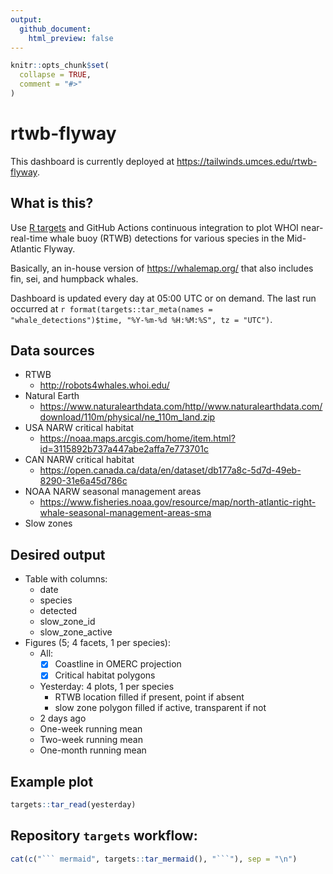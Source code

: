 ```yaml
---
output:
  github_document:
    html_preview: false
---
```


<!-- README.md is generated from README.Rmd. Please edit that file -->

```r
knitr::opts_chunk$set(
  collapse = TRUE,
  comment = "#>"
)
```

# rtwb-flyway

<!-- badges: start -->

<!-- badges: end -->

This dashboard is currently deployed at <https://tailwinds.umces.edu/rtwb-flyway>.

## What is this?

Use [R targets](https://docs.ropensci.org/targets/) and GitHub Actions continuous integration to plot WHOI near-real-time whale buoy (RTWB) detections for various species in the Mid-Atlantic Flyway.

Basically, an in-house version of <https://whalemap.org/> that also includes fin, sei, and humpback whales.

Dashboard is updated every day at 05:00 UTC or on demand. The last run occurred at `r format(targets::tar_meta(names = "whale_detections")$time, "%Y-%m-%d %H:%M:%S", tz = "UTC")`.

## Data sources

-   RTWB
    -   <http://robots4whales.whoi.edu/>
-   Natural Earth
    -   <https://www.naturalearthdata.com/http//www.naturalearthdata.com/download/110m/physical/ne_110m_land.zip>
-   USA NARW critical habitat
    -   <https://noaa.maps.arcgis.com/home/item.html?id=3115892b737a447abe2affa7e773701c>
-   CAN NARW critical habitat
    -   <https://open.canada.ca/data/en/dataset/db177a8c-5d7d-49eb-8290-31e6a45d786c>
-   NOAA NARW seasonal management areas
    -   <https://www.fisheries.noaa.gov/resource/map/north-atlantic-right-whale-seasonal-management-areas-sma>\
-   Slow zones

## Desired output

-   Table with columns:
    -   date
    -   species
    -   detected
    -   slow_zone_id
    -   slow_zone_active
-   Figures (5; 4 facets, 1 per species):
    -   All:
        -   [x] Coastline in OMERC projection
        -   [x] Critical habitat polygons
    -   Yesterday: 4 plots, 1 per species
        -   RTWB location filled if present, point if absent
        -   slow zone polygon filled if active, transparent if not
    -   2 days ago
    -   One-week running mean
    -   Two-week running mean
    -   One-month running mean

## Example plot

```r
targets::tar_read(yesterday)
```

## Repository `targets` workflow:

```r
cat(c("``` mermaid", targets::tar_mermaid(), "```"), sep = "\n")
```

